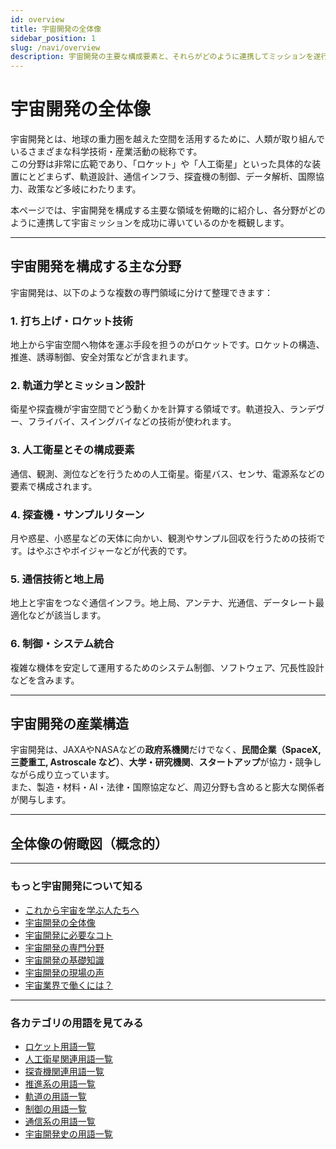 ```yaml
---
id: overview
title: 宇宙開発の全体像
sidebar_position: 1
slug: /navi/overview
description: 宇宙開発の主要な構成要素と、それらがどのように連携してミッションを遂行するかの全体像を解説します。
---
```



<Head>
  <script type="application/ld+json">
    {`{
      "@context": "https://schema.org",
      "@type": "DefinedTerm",
      "name": "宇宙開発の全体像",
      "inDefinedTermSet": "https://space-dev-terms.pages.dev",
      "termCode": "overview",
      "description": "宇宙開発の主要な構成要素と、それらがどのように連携してミッションを遂行するかの全体像を解説します。",
      "url": "https://space-dev-terms.pages.dev/docs/navi/overview"
    }`}
  </script>
</Head>

# 宇宙開発の全体像

宇宙開発とは、地球の重力圏を越えた空間を活用するために、人類が取り組んでいるさまざまな科学技術・産業活動の総称です。  
この分野は非常に広範であり、「ロケット」や「人工衛星」といった具体的な装置にとどまらず、軌道設計、通信インフラ、探査機の制御、データ解析、国際協力、政策など多岐にわたります。

本ページでは、宇宙開発を構成する主要な領域を俯瞰的に紹介し、各分野がどのように連携して宇宙ミッションを成功に導いているのかを概観します。

---

## 宇宙開発を構成する主な分野

宇宙開発は、以下のような複数の専門領域に分けて整理できます：

### 1. 打ち上げ・ロケット技術
地上から宇宙空間へ物体を運ぶ手段を担うのがロケットです。ロケットの構造、推進、誘導制御、安全対策などが含まれます。

### 2. 軌道力学とミッション設計
衛星や探査機が宇宙空間でどう動くかを計算する領域です。軌道投入、ランデヴー、フライバイ、スイングバイなどの技術が使われます。

### 3. 人工衛星とその構成要素
通信、観測、測位などを行うための人工衛星。衛星バス、センサ、電源系などの要素で構成されます。

### 4. 探査機・サンプルリターン
月や惑星、小惑星などの天体に向かい、観測やサンプル回収を行うための技術です。はやぶさやボイジャーなどが代表的です。

### 5. 通信技術と地上局
地上と宇宙をつなぐ通信インフラ。地上局、アンテナ、光通信、データレート最適化などが該当します。

### 6. 制御・システム統合
複雑な機体を安定して運用するためのシステム制御、ソフトウェア、冗長性設計などを含みます。

---

## 宇宙開発の産業構造

宇宙開発は、JAXAやNASAなどの**政府系機関**だけでなく、**民間企業（SpaceX, 三菱重工, Astroscale など）**、**大学・研究機関**、**スタートアップ**が協力・競争しながら成り立っています。  
また、製造・材料・AI・法律・国際協定など、周辺分野も含めると膨大な関係者が関与します。

---

## 全体像の俯瞰図（概念的）

---

### もっと宇宙開発について知る
- [これから宇宙を学ぶ人たちへ](/docs/navi/intro-to-space-dev)
- [宇宙開発の全体像](/docs/navi/overview)
- [宇宙開発に必要なコト](/docs/navi/what-is-needed)
- [宇宙開発の専門分野](/docs/navi/region-of-expertise)
- [宇宙開発の基礎知識](/docs/navi/basic-knowledge)
- [宇宙開発の現場の声](/docs/navi/voice-of-frontline)
- [宇宙業界で働くには？](/docs/navi/how-to-work)

---

### 各カテゴリの用語を見てみる
- [ロケット用語一覧](/docs/category/rocket)
- [人工衛星関連用語一覧](/docs/category/satellite)
- [探査機関連用語一覧](/docs/category/explorer)
- [推進系の用語一覧](/docs/category/rocket)
- [軌道の用語一覧](/docs/category/orbit)
- [制御の用語一覧](/docs/category/control)
- [通信系の用語一覧](/docs/category/communication)
- [宇宙開発史の用語一覧](/docs/category/history)